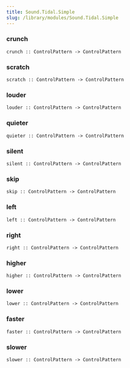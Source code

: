 ```yaml
---
title: Sound.Tidal.Simple
slug: /library/modules/Sound.Tidal.Simple
---
```


<!------------------------------------------------------------------------------
THIS IS A DOC FILE AUTOMATICALLY GENERATED FROM:

https://github.com/tidalcycles/Tidal/blob/main/src/Sound/Tidal/Simple.hs

It's based on the documentation comments in the Tidal code.
Do not edit it directly--to update this documentation, please submit a
change to the original file in the Tidal repository. Thanks!
------------------------------------------------------------------------------->

### crunch
```
crunch :: ControlPattern -> ControlPattern 
```

### scratch
```
scratch :: ControlPattern -> ControlPattern 
```

### louder
```
louder :: ControlPattern -> ControlPattern 
```

### quieter
```
quieter :: ControlPattern -> ControlPattern 
```

### silent
```
silent :: ControlPattern -> ControlPattern 
```

### skip
```
skip :: ControlPattern -> ControlPattern 
```

### left
```
left :: ControlPattern -> ControlPattern 
```

### right
```
right :: ControlPattern -> ControlPattern 
```

### higher
```
higher :: ControlPattern -> ControlPattern 
```

### lower
```
lower :: ControlPattern -> ControlPattern 
```

### faster
```
faster :: ControlPattern -> ControlPattern 
```

### slower
```
slower :: ControlPattern -> ControlPattern 
```

